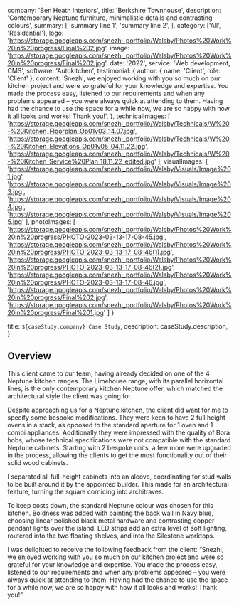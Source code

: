 
  company: 'Ben Heath Interiors',
  title: 'Berkshire Townhouse',
  description:
    'Contemporary Neptune furniture, minimalistic details and contrasting colours',
  summary: [
    'summary line 1',
    'summary line 2',
  ],
  category: ['All', 'Residential'],
  logo: 'https://storage.googleapis.com/snezhi_portfolio/Walsby/Photos%20Work%20in%20progress/Final%202.jpg',
  image: 'https://storage.googleapis.com/snezhi_portfolio/Walsby/Photos%20Work%20in%20progress/Final%202.jpg',
  date: '2022',
  service: 'Web development, CMS',
  software: 'Autokitchen',
  testimonial: {
    author: { name: 'Client', role: 'Client' },
    content:
      'Snezhi, we enjoyed working with you so much on our kitchen project and were so grateful for your knowledge and expertise. You made the process easy, listened to our requirements and when any problems appeared – you were always quick at attending to them. Having had the chance to use the space for a while now, we are so happy with how it all looks and works! Thank you!',
  },
  technicalImages: [
    'https://storage.googleapis.com/snezhi_portfolio/Walsby/Technicals/W%20-%20Kitchen_Floorplan_Op01v03_14.07.jpg',
    'https://storage.googleapis.com/snezhi_portfolio/Walsby/Technicals/W%20-%20Kitchen_Elevations_Op01v05_04.11.22.jpg',
    'https://storage.googleapis.com/snezhi_portfolio/Walsby/Technicals/W%20-%20Kitchen_Service%20Plan_18.11.22_edited.jpg'
  ],
  visualImages: [
    'https://storage.googleapis.com/snezhi_portfolio/Walsby/Visuals/Image%201.jpg',
    'https://storage.googleapis.com/snezhi_portfolio/Walsby/Visuals/Image%203.jpg',
    'https://storage.googleapis.com/snezhi_portfolio/Walsby/Visuals/Image%204.jpg',
    'https://storage.googleapis.com/snezhi_portfolio/Walsby/Visuals/Image%205.jpg'
  ],
  photoImages: [
    'https://storage.googleapis.com/snezhi_portfolio/Walsby/Photos%20Work%20in%20progress/PHOTO-2023-03-13-17-08-45.jpg',
    'https://storage.googleapis.com/snezhi_portfolio/Walsby/Photos%20Work%20in%20progress/PHOTO-2023-03-13-17-08-46(1).jpg',
    'https://storage.googleapis.com/snezhi_portfolio/Walsby/Photos%20Work%20in%20progress/PHOTO-2023-03-13-17-08-46(2).jpg',
    'https://storage.googleapis.com/snezhi_portfolio/Walsby/Photos%20Work%20in%20progress/PHOTO-2023-03-13-17-08-46.jpg',
    'https://storage.googleapis.com/snezhi_portfolio/Walsby/Photos%20Work%20in%20progress/Final%202.jpg',
    'https://storage.googleapis.com/snezhi_portfolio/Walsby/Photos%20Work%20in%20progress/Final%201.jpg'
  ]
}

  title: `${caseStudy.company} Case Study`,
  description: caseStudy.description,
}

## Overview

This client came to our team, having already decided on one of the 4 Neptune kitchen ranges. The Limehouse range, with its parallel horizontal lines, is the only contemporary kitchen Neptune offer, which matched the architectural style the client was going for.

Despite approaching us for a Neptune kitchen, the client did want for me to specify some bespoke modifications. They were keen to have 2 full height ovens in a stack, as opposed to the standard aperture for 1 oven and 1 combi appliances. Additionally they were impressed with the quality of Bora hobs, whose technical specifications were not compatible with the standard Neptune cabinets. Starting with 2 bespoke units, a few more were upgraded in the process, allowing the clients to get the most functionality out of their solid wood cabinets. 

I separated all full-height cabinets into an alcove, coordinating for stud walls to be built around it by the appointed builder. This made for an architectural feature, turning the square cornicing into architraves. 

To keep costs down, the standard Neptune colour was chosen for this kitchen. Boldness was added with painting the back wall in Navy blue, choosing linear polished black metal hardware and contrasting copper pendant lights over the island. LED strips add an extra level of soft lighting, routered into the two floating shelves, and into the Silestone worktops. 

I was delighted to receive the following feedback from the client:
“Snezhi, we enjoyed working with you so much on our kitchen project and were so grateful for your knowledge and expertise. You made the process easy, listened to our requirements and when any problems appeared – you were always quick at attending to them. 
Having had the chance to use the space for a while now, we are so happy with how it all looks and works! Thank you!”



